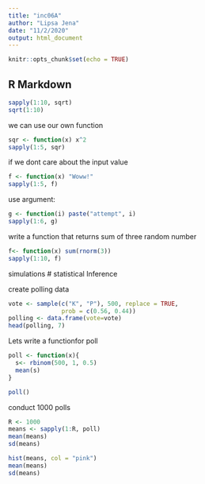 ```yaml
---
title: "inc06A"
author: "Lipsa Jena"
date: "11/2/2020"
output: html_document
---
```


```r
knitr::opts_chunk$set(echo = TRUE)
```

## R Markdown
```r
sapply(1:10, sqrt)
sqrt(1:10)
```

we can use our own function

```r
sqr <- function(x) x^2
sapply(1:5, sqr)
```

if we dont care about the input value

```r
f <- function(x) "Woww!"
sapply(1:5, f)
```

use argument:
```r
g <- function(i) paste("attempt", i)
sapply(1:6, g)
```
write a function that returns sum of three random number

```r
f<- function(x) sum(rnorm(3))
sapply(1:10, f)
```

simulations
# statistical Inference

create polling data

```r
vote <- sample(c("K", "P"), 500, replace = TRUE,
               prob = c(0.56, 0.44))
polling <- data.frame(vote=vote)
head(polling, 7)
```

Lets write a functionfor poll

```r
poll <- function(x){
  s<- rbinom(500, 1, 0.5)
  mean(s)
}

poll()
```

conduct 1000 polls

```r

R <- 1000
means <- sapply(1:R, poll)
mean(means)
sd(means)
```

```r
hist(means, col = "pink")
mean(means)
sd(means)

```



























